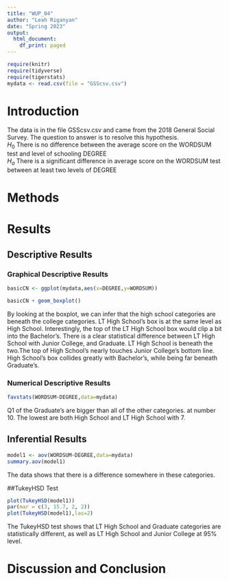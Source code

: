 ```yaml
---
title: "WUP_04"
author: "Leah Riganyan"
date: "Spring 2023"
output:
  html_document:
    df_print: paged
---
```


```r
require(knitr)
require(tidyverse)
require(tigerstats)
mydata <- read.csv(file = "GSScsv.csv")
```

# Introduction

<!--In this section you explain what you are trying to show.  Where did the data come from?  What is the research or other question you are trying to answer?!-->

The data is in the file GSScsv.csv and came from the 2018 General Social Survey.  The question to answer is to resolve this hypothesis.  
$H_0$ There is no difference between the average score on the WORDSUM test and level of schooling DEGREE  
$H_a$ There is a significant difference in average score on the WORDSUM test between at least two levels of DEGREE  

# Methods

<!--Decide on your methods:  use "variable analysis" or other appropriate descriptors.  Make sure to choose at least one graphical method and at least one numerical method.!-->

# Results

<!--Divide this section into two sub-sections:  One for your descriptive  results and one for your inferential results.!-->

## Descriptive Results

### Graphical Descriptive Results

<!--Graphical results here.  Make sure to show your code.  Provide appropriate labels for axes, giving units if possible, and provide a good title for the graph, too.  Use the graphical results to describe the patterns if any that exist in the data as focused toward the research question!-->

```r
basicCN <- ggplot(mydata,aes(x=DEGREE,y=WORDSUM))

basicCN + geom_boxplot()
```
   
By looking at the boxplot, we can infer that the high school categories are beneath the college categories. LT High School's box is at the same level as High School. Interestingly, the top of the LT High School box would clip a bit into the Bachelor's. There is a clear statistical difference between LT High School with Junior College, and Graduate. LT High School is beneath the two.The top of High School's nearly touches Junior College's bottom line. High School's box collides greatly with Bachelor's, while being far beneath Graduate's. 
   
### Numerical Descriptive Results

<!--Numerical results go here. Use the numerical results to describe the patterns if any that exist in the data as focused toward the research question!-->

```r
favstats(WORDSUM~DEGREE,data=mydata)
```
   
Q1 of the Graduate's are bigger than all of the other categories. at number 10. The lowest are both High School and LT High School with 7.
   
   

## Inferential Results

<!--State hypothesis clearly.  Make sure your discussion of the inferential test covers all the aspects that the test output produces, such as test statistic, p-value etc.  Make a decision about the null hypothesis, explain the assumptions on which the selected test/procedure was based, and why the chosen procedure satisfys the assumptions and is appropriate to answer the research question!-->

```r
model1 <- aov(WORDSUM~DEGREE,data=mydata)
summary.aov(model1)
```
    
The data shows that there is a difference somewhere in these categories.

##TukeyHSD Test

```r
plot(TukeyHSD(model1))
par(mar = c(3, 15.7, 2, 2))
plot(TukeyHSD(model1),las=2)
```
The TukeyHSD test shows that LT High School and Graduate categories are statistically different, as well as LT High School and Junior College at 95% level.
   
   
# Discussion and Conclusion

<!--Discussion and conclusion here.  If you found a relationship be sure to consider whether the relationship occurs because one of the variavbles causes the other, or whether they perhasps are related for some other reason.  Watch the chapter 6 videos from the GeorgeTown videos collection.!-->
